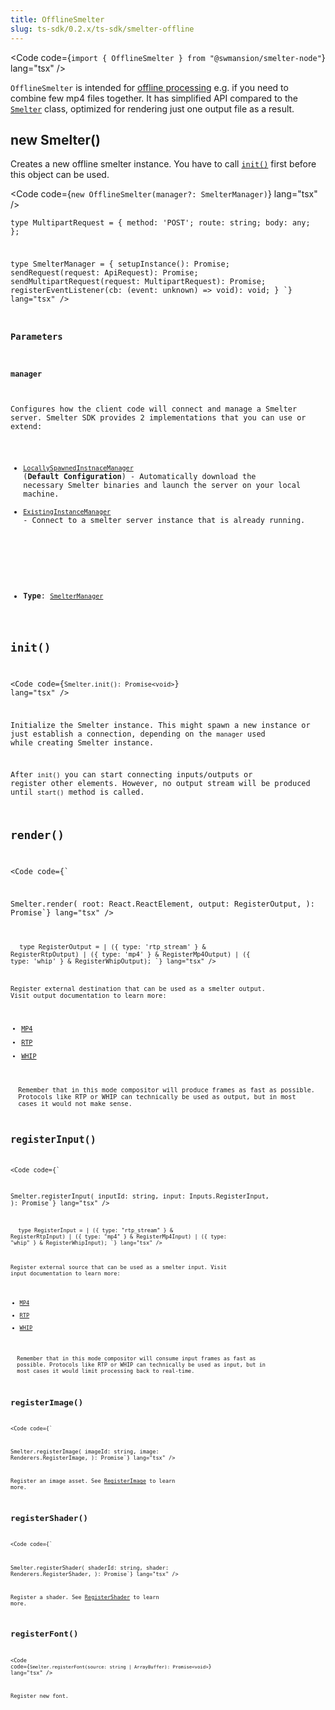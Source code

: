 ```yaml
---
title: OfflineSmelter
slug: ts-sdk/0.2.x/ts-sdk/smelter-offline
---
```



<Code code={`import { OfflineSmelter } from "@swmansion/smelter-node"`} lang="tsx" />

`OfflineSmelter` is intended for [offline processing](/ts-sdk/0.2.x/fundamentals/glossary#offline-processing) e.g. if you need to combine few mp4 files together.
It has simplified API compared to the [`Smelter`](/ts-sdk/0.2.x/smelter) class, optimized for rendering just one output file as a result.

## new Smelter()

Creates a new offline smelter instance. You have to call [`init()`](#init) first before this object can be used.

<Code code={`new OfflineSmelter(manager?: SmelterManager)`} lang="tsx" />

<CollapsibleDetails summaryTitle="Type definitions">
  <Code
    code={`
type ApiRequest = {
  method: 'GET' | 'POST';
  route: string;
  body?: object;
};

type MultipartRequest = {
method: 'POST';
route: string;
body: any;
};

type SmelterManager = {
setupInstance(): Promise<void>;
sendRequest(request: ApiRequest): Promise<object>;
sendMultipartRequest(request: MultipartRequest): Promise<object>;
registerEventListener(cb: (event: unknown) => void): void;
}
`}
    lang="tsx"
  />
</CollapsibleDetails>

### Parameters

#### manager

Configures how the client code will connect and manage a Smelter server. Smelter SDK provides 2 implementations that you can use or extend:

* [`LocallySpawnedInstnaceManager`](/ts-sdk/0.2.x/managers/node-locally-spawned) (**Default Configuration**) - Automatically download the necessary Smelter binaries and launch the server on your local machine.
* [`ExistingInstanceManager`](/ts-sdk/0.2.x/managers/node-existing-instance) - Connect to a smelter server instance that is already running.

<br />

* **Type**: [`SmelterManager`](#new-smelter)

## init()

<Code code={`Smelter.init(): Promise<void>`} lang="tsx" />

Initialize the Smelter instance. This might spawn a new instance or just establish a connection, depending on the `manager` used while creating Smelter instance.

After `init()` you can start connecting inputs/outputs or register other elements. However, no output stream will be produced until `start()` method is called.

## render()

<Code
  code={`

Smelter.render(
root: React.ReactElement,
output: RegisterOutput,
): Promise<object>`}
  lang="tsx"
/>

<CollapsibleDetails summaryTitle="Type definitions">
  <Code
    code={`
  RegisterRtpOutput,
  RegisterMp4Output,
  RegisterWhipOutput
} from "@swmasnion/smelter"

type RegisterOutput =
| ({ type: 'rtp_stream' } & RegisterRtpOutput)
| ({ type: 'mp4' } & RegisterMp4Output)
| ({ type: 'whip' } & RegisterWhipOutput);
`}
    lang="tsx"
  />
</CollapsibleDetails>

Register external destination that can be used as a smelter output. Visit output documentation to learn more:

* [MP4](/ts-sdk/0.2.x/outputs/mp4)
* [RTP](/ts-sdk/0.2.x/outputs/rtp)
* [WHIP](/ts-sdk/0.2.x/outputs/whip)

<Aside type="caution">
  Remember that in this mode compositor will produce frames as fast as possible.
  Protocols like RTP or WHIP can technically be used as output, but in most
  cases it would not make sense.
</Aside>

## registerInput()

<Code
  code={`

Smelter.registerInput(
inputId: string,
input: Inputs.RegisterInput,
): Promise<object>`}
  lang="tsx"
/>

<CollapsibleDetails summaryTitle="Type definitions">
  <Code
    code={`
  RegisterRtpInput,
  RegisterMp4Input,
  RegisterWhipInput
} from "@swmasnion/smelter"

type RegisterInput =
| ({ type: "rtp_stream" } & RegisterRtpInput)
| ({ type: "mp4" } & RegisterMp4Input)
| ({ type: "whip" } & RegisterWhipInput);
`}
    lang="tsx"
  />
</CollapsibleDetails>

Register external source that can be used as a smelter input. Visit input documentation to learn more:

* [MP4](/ts-sdk/0.2.x/inputs/mp4)
* [RTP](/ts-sdk/0.2.x/inputs/rtp)
* [WHIP](/ts-sdk/0.2.x/inputs/whip)

<Aside type="caution">
  Remember that in this mode compositor will consume input frames as fast as
  possible. Protocols like RTP or WHIP can technically be used as input, but in
  most cases it would limit processing back to real-time.
</Aside>

## registerImage()

<Code
  code={`

Smelter.registerImage(
imageId: string,
image: Renderers.RegisterImage,
): Promise<void>`}
  lang="tsx"
/>

Register an image asset. See [RegisterImage](/ts-sdk/0.2.x/resources/image) to learn more.

## registerShader()

<Code
  code={`

Smelter.registerShader(
shaderId: string,
shader: Renderers.RegisterShader,
): Promise<void>`}
  lang="tsx"
/>

Register a shader. See [RegisterShader](/ts-sdk/0.2.x/resources/shader) to learn more.

## registerFont()

<Code code={`Smelter.registerFont(source: string | ArrayBuffer): Promise<void>`} lang="tsx" />

Register new font.
